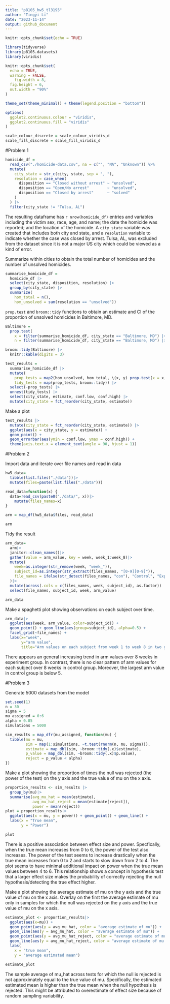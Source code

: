 ```yaml
---
title: "p8105_hw5_tl3195"
author: "Tingyi Li"
date: "2023-11-14"
output: github_document
---
```


```r
knitr::opts_chunk$set(echo = TRUE)

library(tidyverse)
library(p8105.datasets)
library(viridis)

knitr::opts_chunk$set(
  echo = TRUE,
  warning = FALSE,
	fig.width = 8, 
  fig.height = 6,
  out.width = "90%"
)

theme_set(theme_minimal() + theme(legend.position = "bottom"))

options(
  ggplot2.continuous.colour = "viridis",
  ggplot2.continuous.fill = "viridis"
)

scale_colour_discrete = scale_colour_viridis_d
scale_fill_discrete = scale_fill_viridis_d
```

#Problem 1

```r
homicide_df = 
  read_csv("./homicide-data.csv", na = c("", "NA", "Unknown")) %>%
  mutate(
    city_state = str_c(city, state, sep = ", "),
    resolution = case_when(
      disposition == "Closed without arrest" ~ "unsolved",
      disposition == "Open/No arrest"        ~ "unsolved",
      disposition == "Closed by arrest"      ~ "solved"
    )
  ) |>
  filter(city_state != "Tulsa, AL") 
```

The resulting dataframe has `r nrow(homicide_df)` entries and variables including the victim sex, race, age, and name; the date the homicide was reported; and the location of the homicide. A `city_state` variable was created that includes both city and state, and a `resolution` variable to indicate whether the case was closed by arrest. Tulsa, AL, was excluded from the dataset since it is not a major US city which could be viewed as a kind of error. 

Summarize within cities to obtain the total number of homicides and the number of unsolved homicides.

```r
summarise_homicide_df = 
  homicide_df |>
  select(city_state, disposition, resolution) |>
  group_by(city_state) |>
  summarize(
    hom_total = n(),
    hom_unsolved = sum(resolution == "unsolved"))
```


`prop.test` and `broom::tidy` functions to obtain an estimate and CI of the proportion of unsolved homicides in Baltimore, MD.

```r
Baltimore = 
  prop.test(
    x = filter(summarise_homicide_df, city_state == "Baltimore, MD") |> pull(hom_unsolved),
    n = filter(summarise_homicide_df, city_state == "Baltimore, MD") |> pull(hom_total)) 

broom::tidy(Baltimore) |>
  knitr::kable(digits = 3)
```

```r
test_results = 
  summarise_homicide_df |>
  mutate(
    prop_tests = map2(hom_unsolved, hom_total, \(x, y) prop.test(x = x, n = y)),
    tidy_tests = map(prop_tests, broom::tidy)) |>
  select(-prop_tests) |>
  unnest(tidy_tests) |> 
  select(city_state, estimate, conf.low, conf.high) |> 
  mutate(city_state = fct_reorder(city_state, estimate))
```

Make a plot

```r
test_results |>
  mutate(city_state = fct_reorder(city_state, estimate)) |>
  ggplot(aes(x = city_state, y = estimate)) + 
  geom_point() + 
  geom_errorbar(aes(ymin = conf.low, ymax = conf.high)) + 
  theme(axis.text.x = element_text(angle = 90, hjust = 1))
```




#Problem 2

Import data and iterate over file names and read in data
```r
hw5_data=
  tibble(list.files("./data"))|>
  mutate(files=paste(list.files("./data")))

read_data=function(x) {
  data=read_csv(paste0("./data/", x))|>
    mutate(files_names=x)
}

arm = map_df(hw5_data$files, read_data)

arm
```

Tidy the result
```r
arm_data=
  arm|>
  janitor::clean_names()|>
  gather(value = arm_value, key = week, week_1:week_8)|>
  mutate(
    week=as.integer(str_remove(week, "week_")),
    subject_id=as.integer(str_extract(files_names, "[0-9][0-9]")),
    file_names = ifelse(str_detect(files_names, "con"), "Control", "Experiment"),
  )|>
  mutate(across(.cols = c(files_names, week, subject_id), as.factor)) |>
  select(file_names, subject_id, week, arm_value)

arm_data
```


Make a spaghetti plot showing observations on each subject over time.
```r
arm_data|>
  ggplot(aes(week, arm_value, color=subject_id)) + 
  geom_point() + geom_line(aes(group=subject_id), alpha=0.5) +
  facet_grid(~file_names) +
  labs(x="week", 
       y="arm value",
       title="Arm values on each subject from week 1 to week 8 in two groups", col="subject id")

```

There appears an general increasing trend in arm values over 8 weeks in experiment group. In contrast, there is no clear pattern of arm values for each subject over 8 weeks in control group. Moreover, the largest arm value in control group is below 5.



#Problem 3

Generate 5000 datasets from the model
```r
set.seed(1)
n = 30
sigma = 5
mu_assigned = 0:6
alpha = 0.05
simulations = 5000

sim_results = map_dfr(mu_assigned, function(mu) {
  tibble(mu = mu,
         sim = map(1:simulations, ~t.test(rnorm(n, mu, sigma))),
         estimate = map_dbl(sim, ~broom::tidy(.x)$estimate),
         p_value = map_dbl(sim, ~broom::tidy(.x)$p.value),
         reject = p_value < alpha)
})
```

Make a plot showing the proportion of times the null was rejected (the power of the test) on the y axis and the true value of mu on the x axis.
```r
proportion_results <- sim_results |>
  group_by(mu)|>
  summarise(avg_mu_hat = mean(estimate),
            avg_mu_hat_reject = mean(estimate[reject]),
            power = mean(reject))
plot = proportion_results|>
  ggplot(aes(x = mu, y = power)) + geom_point() + geom_line() +
  labs(x = "True mean",
       y = "Power")

plot
```

There is a positive association between effect size and power. Specfically, when the true mean increases from 0 to 6, the power of the test also increases. The power of the test seems to increase drastically when the true mean increases from 0 to 2 and starts to slow down from 2 to 4. The plot seems to have minimal additional impact on power when the true mean values between 4 to 6. This relationship shows a concept in hypothesis test that a larger effect size makes the probability of correctly rejecting the null hypothesis/detecting the true effect higher. 


Make a plot showing the average estimate of mu on the y axis and the true value of mu on the x axis. Overlay on the first the average estimate of mu only in samples for which the null was rejected on the y axis and the true value of mu on the x axis.

```r
estimate_plot <- proportion_results|>
  ggplot(aes(x=mu)) + 
  geom_point(aes(y = avg_mu_hat, color = "average estimate of mu")) +
  geom_line(aes(y = avg_mu_hat, color = "average estimate of mu")) +
  geom_point(aes(y = avg_mu_hat_reject, color = "average estimate of mu for rejected")) +
  geom_line(aes(y = avg_mu_hat_reject, color = "average estimate of mu for rejected")) +
  labs(
    x = "true mean",
    y = "average estimated mean")

estimate_plot
```


The sample average of mu_hat across tests for which the null is rejected is not approximately equal to the true value of mu. Specifically, the estimated estimated mean is higher than the true mean when the null hypothesis is rejected. This might be attributed to overestimate of effect size because of random sampling variability. 